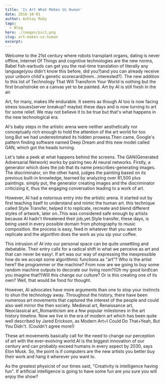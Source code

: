 ```yaml
---
title: 'Is Art What Makes Us Human'
date: 2018-10-01
author: Ashley Roby
tags:
  - Blog
hero: ./images/pic1.png
slug: art-makes-us-human
excerpt:
---
```


Welcome to the 21st century where robots transplant organs, dating is
never offline, Internet Of Things and cognitive technologies are the new
norms, Babel fish-earbuds can get you the real-time translation of
literally any language(you didn't know this before, did you?)and you can
already receive your unborn child's genetic scorecard(hmm...interested?). The new addition to this list of
Technology That Will Transform Your World is nothing but the first
brushstroke on a canvas yet to be painted. Art by AI is still fresh in
the air.

Art, for many, makes life endurable. It seems as though AI too is now
facing stress issues(server breakup? maybe) these days and is now
turning to art for some relief. We may not believe it to be true but
that's what happens in the new technological era.

AI's baby steps in the artistic arena were neither aesthetically nor
conceptually rich enough to hold the attention of the art world for too
long.But we had underestimated its hidden prowess.Then came, Google's
pattern finding software named Deep Dream and this new model called GAN,
which got the heads turning.

Let's take a peek at what happens behind the screens. The GAN(Generated
Adversarial Network) works by pairing two AI neural networks. Firstly, a
generator which does the job that its name prescribes-generating images.
The discriminator, on the other hand, judges the painting based on its
previous built-in knowledge, learned by analyzing over 81,500 plus
paintings. simply put, the generator creating images and the
discriminator criticizing it, thus the engaging conversation leading to
a work of art.

However, AI had a notorious entry into the artistic arena. It started
out by first teaching itself to understand and mimic the human art. this
technique called Style Transfer, helped it to replicate, recreate and
blend different styles of artwork, later on..This was considered safe
enough by artists because AI hadn't threatened their job,yet.Style
transfer, these days, is being used in every possible domain from
photography to music composition. the process is easy, feed in whatever
that you want to replicate and the algorithm does the work as you sip
your coffee.

This intrusion of AI into our personal space can be quite unsettling and
debatable. Their entry calls for a radical shift in what we perceive as
art and that can never be easy!. If art was our way of expressing the
inexpressible how do we accept some algorithmic functions as "art"? Who
is the artist here? the programmer or the machine? From now are we going
to buy some random machine outputs to decorate our living room?(Oh my
good lord!can you imagine that?)Will this change our culture? Or is this
creating one of its own? Well, that would be food for thought.

However, AI advocates have more arguments than one to stop your
instincts to shun the technology away. Throughout the history, there
have been numerous art movements that captured the interest of the
people and could also well mirror the then society. Medieval art,
Renaissance art, Neoclassical art,,Romanticism are a few popular
milestones in the art history timeline. Now we live in the era of modern
art which has been quite well described by Jared Erickson, as Modern
Art=I Could Do That+Yeah, But You Didn't. (Couldn't agree more!)

These art movements basically call for the need to change our perception
of art with the ever-evolving world.AI is the biggest innovation of our
century and can probably exceed humans in every aspect by 2030, says
Elon Musk. So, the point is if computers are the new artists you better
buy their work and hang it wherever you want to.

As the greatest physicist of our times said, "Creativity is intelligence
having fun". If artificial intelligence is going to have some fun are
you sure you will enjoy the show?
